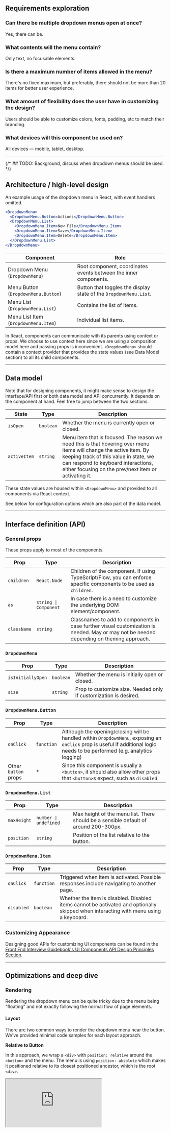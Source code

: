 ## Requirements exploration

### Can there be multiple dropdown menus open at once?

Yes, there can be.

### What contents will the menu contain?

Only text, no focusable elements.

### Is there a maximum number of items allowed in the menu?

There's no fixed maximum, but preferably, there should not be more than 20 items for better user experience.

### What amount of flexibility does the user have in customizing the design?

Users should be able to customize colors, fonts, padding, etc to match their branding.

### What devices will this component be used on?

All devices — mobile, tablet, desktop.

---

{/* ## TODO: Background, discuss when dropdown menus should be used. */}

## Architecture / high-level design

An example usage of the dropdown menu in React, with event handlers omitted.

```jsx
<DropdownMenu>
  <DropdownMenu.Button>Actions</DropdownMenu.Button>
  <DropdownMenu.List>
    <DropdownMenu.Item>New File</DropdownMenu.Item>
    <DropdownMenu.Item>Save</DropdownMenu.Item>
    <DropdownMenu.Item>Delete</DropdownMenu.Item>
  </DropdownMenu.List>
</DropdownMenu>
```

| Component | Role |
| --- | --- |
| Dropdown Menu (`DropdownMenu`) | Root component, coordinates events between the inner components. |
| Menu Button (`DropdownMenu.Button`) | Button that toggles the display state of the `DropdownMenu.List`. |
| Menu List (`DropdownMenu.List`) | Contains the list of items. |
| Menu List Item (`DropdownMenu.Item`) | Individual list items. |

In React, components can communicate with its parents using context or props. We choose to use context here since we are using a composition model here and passing props is inconvenient. `<DropdownMenu>` should contain a context provider that provides the state values (see Data Model section) to all its child components.

---

## Data model

Note that for designing components, it might make sense to design the interface/API first or both data model and API concurrently. It depends on the component at hand. Feel free to jump between the two sections.

| State | Type | Description |
| --- | --- | --- |
| `isOpen` | `boolean` | Whether the menu is currently open or closed. |
| `activeItem` | `string` | Menu item that is focused. The reason we need this is that hovering over menu items will change the active item. By keeping track of this value in state, we can respond to keyboard interactions, either focusing on the prev/next item or activating it. |

These state values are housed within `<DropdownMenu>` and provided to all components via React context.

See below for configuration options which are also part of the data model.

---

## Interface definition (API)

### General props

These props apply to most of the components.

| Prop | Type | Description |
| --- | --- | --- |
| `children` | `React.Node` | Children of the component. If using TypeScript/Flow, you can enforce specific components to be used as `children`. |
| `as` | `string \| Component` | In case there is a need to customize the underlying DOM element/component. |
| `className` | `string` | Classnames to add to components in case further visual customization is needed. May or may not be needed depending on theming approach. |

### `DropdownMenu`

| Prop | Type | Description |
| --- | --- | --- |
| `isInitiallyOpen` | `boolean` | Whether the menu is initially open or closed. |
| `size` | `string` | Prop to customize size. Needed only if customization is desired. |

### `DropdownMenu.Button`

| Prop | Type | Description |
| --- | --- | --- |
| `onClick` | `function` | Although the opening/closing will be handled within `DropdownMenu`, exposing an `onClick` prop is useful if additional logic needs to be performed (e.g. analytics logging) |
| Other `button` props | \* | Since this component is usually a `<button>`, it should also allow other props that `<button>`s expect, such as `disabled` |

### `DropdownMenu.List`

| Prop | Type | Description |
| --- | --- | --- |
| `maxHeight` | `number \| undefined` | Max height of the menu list. There should be a sensible default of around 200-300px. |
| `position` | `string` | Position of the list relative to the button. |

### `DropdownMenu.Item`

| Prop | Type | Description |
| --- | --- | --- |
| `onClick` | `function` | Triggered when item is activated. Possible responses include navigating to another page. |
| `disabled` | `boolean` | Whether the item is disabled. Disabled items cannot be activated and optionally skipped when interacting with menu using a keyboard. |

### Customizing Appearance

Designing good APIs for customizing UI components can be found in the [Front End Interview Guidebook's UI Components API Design Principles Section](/front-end-interview-guidebook/user-interface-components-api-design-principles).

---

## Optimizations and deep dive

### Rendering

Rendering the dropdown menu can be quite tricky due to the menu being "floating" and not exactly following the normal flow of page elements.

#### Layout

There are two common ways to render the dropdown menu near the button. We've provided minimal code samples for each layout approach.

**Relative to Button**

In this approach, we wrap a `<div>` with `position: relative` around the `<button>` and the menu. The menu is using `position: absolute` which makes it positioned relative to its closest positioned ancestor, which is the root `<div>`.

<iframe
  src="https://codesandbox.io/embed/dropdown-menu-relative-button-emxn9u?fontsize=14&hidenavigation=1&theme=dark&module=/src/App.js,/src/styles.css&view=split"
  style={{
    width: '100%',
    height: 500,
    border: 0,
    borderRadius: 4,
    overflow: 'hidden',
  }}
  title="Dropdown menu which is relative to the button trigger"
  allow="accelerometer; ambient-light-sensor; camera; encrypted-media; geolocation; gyroscope; hid; microphone; midi; payment; usb; vr; xr-spatial-tracking"
  sandbox="allow-forms allow-modals allow-popups allow-presentation allow-same-origin allow-scripts"
/>

This method is straightforward and does not require much calculation of elements and their positions to the page, but parent containers with `overflow: hidden` can possibly clip the menu and its contents, or there could be `z-index` issues.

This approach is used by [Headless UI](https://headlessui.com/react/menu) and [Bootstrap](https://getbootstrap.com/docs/5.3/components/dropdowns/).

**Relative to Page**

In this approach, the menu is rendered as a direct child of the `<body>` and positioned `absolute`-ly to the **page** by getting the element's `offsetTop` and `offsetLeft` to get the coordinates of the `<button>` relative to the page and adding its height (`offsetHeight`) to get the final Y position to render the menu.

In React, this can be done using [React Portals](https://beta.reactjs.org/reference/react-dom/createPortal), which lets you render outside the DOM hierarchy of the parent component. A typical use case for portals is when a parent component has an `overflow: hidden` or `z-index` style, but you need the child to visually "break out" of its container. Common examples include dropdown menus, tooltips, modals.

<iframe
  src="https://codesandbox.io/embed/dropdown-menu-relative-page-r4zoiu
?fontsize=14&hidenavigation=1&theme=dark&module=/src/App.js,/src/styles.css&view=split"
  style={{
    width: '100%',
    height: 500,
    border: 0,
    borderRadius: 4,
    overflow: 'hidden',
  }}
  title="Dropdown menu which is relative to page, implemented using React Portal"
  allow="accelerometer; ambient-light-sensor; camera; encrypted-media; geolocation; gyroscope; hid; microphone; midi; payment; usb; vr; xr-spatial-tracking"
  sandbox="allow-forms allow-modals allow-popups allow-presentation allow-same-origin allow-scripts"
/>

The downside of this approach is that if the window is resized or if contents of the page changes such that the height of the page is shorter than when the menu was first shown, the menu's position will be incorrect. As a workaround, you can watch the window for height changes and re-render the menu with the correct position.

This approach is used by [Radix UI](https://www.radix-ui.com/docs/primitives/components/dropdown-menu) and [Reach UI](https://reach.tech/menu-button).

#### Position

The component can also allow customization of alignment, in all directions around the `<button>`. Examples of left/right-aligned menu lists can be found in the example below. Supporting more alignments is a matter of finding the right values for `top`/`left`/`right`/`bottom`/CSS translations to use.

<iframe
  src="https://codesandbox.io/embed/dropdown-menu-relative-button-emxn9u?fontsize=14&hidenavigation=1&theme=dark&module=/src/App.js,/src/styles.css&view=split"
  style={{
    width: '100%',
    height: 500,
    border: 0,
    borderRadius: 4,
    overflow: 'hidden',
  }}
  title="Dropdown Menu Positions"
  allow="accelerometer; ambient-light-sensor; camera; encrypted-media; geolocation; gyroscope; hid; microphone; midi; payment; usb; vr; xr-spatial-tracking"
  sandbox="allow-forms allow-modals allow-popups allow-presentation allow-same-origin allow-scripts"
/>

#### Maximum height

Since there is no maximum allowable number of items in the menu, we can set a default maximum height for the menu such that the excess items can be accessed by scrolling within the menu. This height can also be customized.

#### Rendering in HTML or JavaScript

The dropdown menu can either be :

1. Rendered into the HTML like [Bootstrap's Dropdowns](https://getbootstrap.com/docs/5.3/components/dropdowns/). The menu is initially hidden from view via `display: none` / `opacity: 0` / `hidden` attribute, and those styles are toggled when the menu is to be shown.
1. Rendered on the fly via JavaScript after the menu button is activated.

The pros of rendering in the HTML first is better runtime performance due to fewer DOM operations needed to show the menu. The downside is that the HTML can be unnecessarily bloated especially if the user never interacts with the dropdown menu at all. Since the menu items usually don't contribute towards SEO and there likely won't be that many elements, the benefits of rendering the menu beforehand in HTML are relatively minor.

### Automatic flipping when near the edge

Smart dropdown menus will know its position relative to the viewport and can flip itself when there is insufficient space to display the full menu in its current position. [Reach UI's Menu](https://reach.tech/menu-button) has autoflipping implemented.

Optionally, scrolling can be disabled on the window when a menu is open (by adding `overflow: hidden` to `<body>`). This limits the user experience but avoids the need for automatic flipping which can be complicated to implement. [Material UI's Menu](https://mui.com/material-ui/react-menu) component takes this approach.

![Dropdown Menu Autoflipping example](/img/questions/dropdown-menu/dropdown-menu-autoflip.png)

The core idea here is to know how tall the menu will be and autoflip when the bottom of the menu will exceed the viewport's height.

- **Viewport height**: `window.innerHeight`.
- **Position of menu's bottom edge**: which is a combination of:
  1. Button position relative to viewport (`buttonEl.getBoundingClientRect().y`)
  1. Button height (`buttonEl.getBoundingClientRect().height`)
  1. Menu height (`menuEl.getBoundingClientRect().height`)
  1. Spacing between button and menu

Here's an example on how to implement the menu autoflipping behavior in React. Make sure to make the preview height short enough in order to see the autoflipping in action.

<iframe
  src="https://codesandbox.io/embed/dropdown-menu-autoflip-ybqbeu?fontsize=14&hidenavigation=1&theme=dark&module=/src/App.js,/src/styles.css&view=split"
  style={{
    width: '100%',
    height: 500,
    border: 0,
    borderRadius: 4,
    overflow: 'hidden',
  }}
  title="Dropdown Menu Autoflipping"
  allow="accelerometer; ambient-light-sensor; camera; encrypted-media; geolocation; gyroscope; hid; microphone; midi; payment; usb; vr; xr-spatial-tracking"
  sandbox="allow-forms allow-modals allow-popups allow-presentation allow-same-origin allow-scripts"
/>

{/* ### TODO `z-index` */}

### Accessibility (a11y)

#### Mouse Interactions

Clicking on the button toggles the display state of the menu. Clicking outside an open menu will close that menu. We have to ensure that clicks within the menu do not close it.

Pseudocode for how to implement close on click outside behavior based on the [React hook `useOnClickOutside`](https://usehooks.com/useOnClickOutside/):

```js
function clickListener(event) {
  // No-op if clicked element is button or a
  // descendant of the menu.
  if (
    $buttonElement.contains(event.target) ||
    $menuElement.contains(event.target)
  ) {
    return;
  }

  closeMenu();
}

document.addEventListener('mousedown', clickListener);
document.addEventListener('touchstart', clickListener);
```

Remember to remove the `clickListener`s when the menu is closed.

Here's how to implement click outside to dismiss behavior in React:

<iframe
  src="https://codesandbox.io/embed/dropdown-menu-click-outside-lq040x?fontsize=14&hidenavigation=1&theme=dark&module=/src/App.js,/src/styles.css&view=split"
  style={{
    width: '100%',
    height: 500,
    border: 0,
    borderRadius: 4,
    overflow: 'hidden',
  }}
  title="dropdown-menu-click-outside-lq040x"
  allow="accelerometer; ambient-light-sensor; camera; encrypted-media; geolocation; gyroscope; hid; microphone; midi; payment; usb; vr; xr-spatial-tracking"
  sandbox="allow-forms allow-modals allow-popups allow-presentation allow-same-origin allow-scripts"
/>

#### Focus management

When the menu is open, focus is trapped and pressing <kbd>Tab</kbd> shouldn't shift focus on another element. When the menu is closed, focus returns to the button.

#### Keyboard interactions

There are two WAI-ARIA patterns to follow: the [Menu Button pattern](https://www.w3.org/WAI/ARIA/apg/patterns/menubutton/) and the [Menu pattern](https://www.w3.org/WAI/ARIA/apg/patterns/menubar/). The latter is needed after the menu is open.

**Button**

When the focus is on the button:

| Key | Description |
| --- | --- |
| <kbd>Enter</kbd> | Opens the menu and places focus on the first menu item. |
| <kbd>Space</kbd> | Opens the menu and places focus on the first menu item. |
| <kbd>ArrowDown</kbd> (Optional) | Opens the menu and moves focus on the first menu item. |
| <kbd>ArrowUp</kbd> (Optional) | Opens the menu and moves focus on the last menu item. |

**Menu**

When the focus is on the menu items:

| Key | Description |
| --- | --- |
| <kbd>Enter</kbd> | Activates the item and closes the menu. |
| <kbd>Space</kbd> (Optional) | Activates the item and closes the menu. |
| <kbd>ArrowDown</kbd> | Moves focus to the next item, optionally wrapping from the last to the first. |
| <kbd>ArrowUp</kbd> | Moves focus to the previous item, optionally wrapping from the first to the last. |
| <kbd>Home</kbd> | If arrow key wrapping is not supported, moves focus to the first item. |
| <kbd>End</kbd> | If arrow key wrapping is not supported, moves focus to the last item. |
| <kbd>Esc</kbd> | Closes the menu that contains focus and returns focus to the button. |

#### WAI-ARIA roles, states, and properties

- Button
  - The element that opens the menu has role `button`.
  - The element with role `button` has `aria-haspopup` set to either `menu` or `true`.
  - When the menu is displayed, the element with role button has `aria-expanded` set to `true`. When the menu is hidden, it is recommended that `aria-expanded` is not present. If `aria-expanded` is specified when the menu is hidden, it is set to `false`.
  - The element that contains the menu items displayed by activating the button has role `menu`.
  - Optionally, the element with role button has a value specified for `aria-controls` that refers to the element with role `menu`.
- Menu/Menuitems
  - The element serving as the menu has a role of `menu`.
  - The items contained in a `menu` are child elements of the containing menu and have the `menuitem` role. menuitem
  - When a menu item is disabled, `aria-disabled` is set to `true`.
  - An element with role `menu` either has:
    - `aria-labelledby` set to a value that refers to the `menuitem` or `button` that controls its display.
    - A label provided by `aria-label`.

### Internationalization (i18n)

Since all user-facing strings are provided by the user, strings can be displayed as-is. However, do note that some strings can be long in certain languages, so overflowing text should either be truncated or wrapped. Text shouldn't overflow out of the menu/button.

For RTL languages, the menu button and contents have to be horizontally flipped. To achieve this, the menu component can take in a `direction` config option/prop and render contents depending on the value.

![Dropdown Menu Right-to-left example](/img/questions/dropdown-menu/dropdown-menu-rtl.png)

---

## References

- Themed Examples
  - [Dropdowns · Bootstrap v5.3](https://getbootstrap.com/docs/5.3/components/dropdowns)
  - [React Menu component - Material UI](https://mui.com/material-ui/react-menu/)
- Headless Examples
  - [Dropdown Menu — Radix UI](https://www.radix-ui.com/docs/primitives/components/dropdown-menu)
  - [Menu Button — Reach UI](https://reach.tech/menu-button)
  - [Menu (Dropdown) - Headless UI](https://headlessui.com/react/menu)
- Aria Authoring Practices Guide (APG)
  - [Menu Button Pattern](https://www.w3.org/WAI/ARIA/apg/patterns/menubutton/)
  - [Menu Pattern](https://www.w3.org/WAI/ARIA/apg/patterns/menu/)

